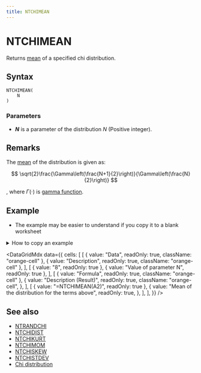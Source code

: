 ```yaml
---
title: NTCHIMEAN
---
```



# NTCHIMEAN

Returns [mean](https://www.ntrand.com/glossary/#local_mean) of a specified chi distribution.

## Syntax

```excel
NTCHIMEAN(
    N
)
```

### Parameters

- **_N_** is a parameter of the distribution $N$ (Positive integer).

## Remarks

The [mean](https://www.ntrand.com/glossary/#local_mean) of the distribution is given as:

$$
\sqrt{2}\frac{\Gamma\left(\frac{N+1}{2}\right)}{\Gamma\left(\frac{N}{2}\right)}
$$

, where $\Gamma(\cdot)$ is [gamma function](https://www.ntrand.com/glossary/#local_Gamma).

## Example

- The example may be easier to understand if you copy it to a blank worksheet

<details>
  <summary>How to copy an example</summary>

1.  Create a blank workbook or worksheet.
2.  Select the example in the Help topic.

    **Note**  Do not select the row or column headers.

    ![Selecting an example from Help](./../../assets/functions/HowToCopy.png)

    Selecting an example from Help

3.  Press CTRL+C.
4.  In the worksheet, select cell A1, and press CTRL+V.
5.  To switch between viewing the results and viewing the formulas that return the results, press CTRL+` (grave accent), or on the **Tools** menu, point to **Formula Auditing**, and then click **Formula Auditing Mode**.

</details>

<DataGridMdx
  data={{
    cells: [
      [
        { value: "Data", readOnly: true, className: "orange-cell" },
        { value: "Description", readOnly: true, className: "orange-cell" },
      ],
      [
        { value: "8", readOnly: true },
        { value: "Value of parameter N", readOnly: true },
      ],
      [
        { value: "Formula", readOnly: true, className: "orange-cell" },
        {
          value: "Description (Result)",
          readOnly: true,
          className: "orange-cell",
        },
      ],
      [
        { value: "=NTCHIMEAN(A2)", readOnly: true },
        {
          value: "Mean of the distribution for the terms above",
          readOnly: true,
        },
      ],
    ],
  }}
/>

## See also

- [NTRANDCHI](https://www.ntrand.com/ntrandchi/)
- [NTCHIDIST](https://www.ntrand.com/ntchidist/)
- [NTCHIKURT](https://www.ntrand.com/ntchikurt/)
- [NTCHIMOM](https://www.ntrand.com/ntchimom/)
- [NTCHISKEW](https://www.ntrand.com/ntchiskew/)
- [NTCHISTDEV](https://www.ntrand.com/ntchistdev/)
- [Chi distribution](https://www.ntrand.com/chi-distribution/)
